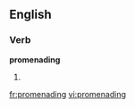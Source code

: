 
==English==

===Verb===
'''promenading'''

# {{present participle of|[[promenade]]}}

[[fr:promenading]]
[[vi:promenading]]